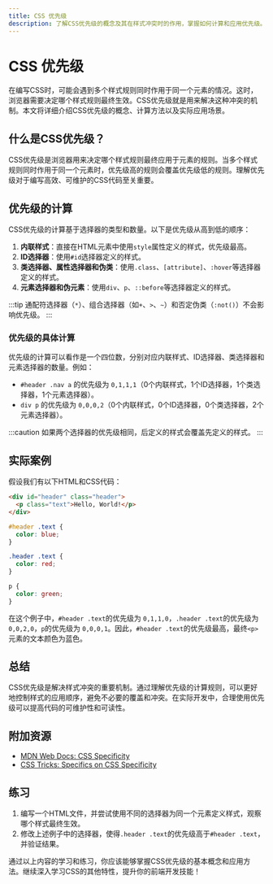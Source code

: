 ```yaml
---
title: CSS 优先级
description: 了解CSS优先级的概念及其在样式冲突时的作用，掌握如何计算和应用优先级。
---
```


# CSS 优先级

在编写CSS时，可能会遇到多个样式规则同时作用于同一个元素的情况。这时，浏览器需要决定哪个样式规则最终生效。CSS优先级就是用来解决这种冲突的机制。本文将详细介绍CSS优先级的概念、计算方法以及实际应用场景。

## 什么是CSS优先级？

CSS优先级是浏览器用来决定哪个样式规则最终应用于元素的规则。当多个样式规则同时作用于同一个元素时，优先级高的规则会覆盖优先级低的规则。理解优先级对于编写高效、可维护的CSS代码至关重要。

## 优先级的计算

CSS优先级的计算基于选择器的类型和数量。以下是优先级从高到低的顺序：

1. **内联样式**：直接在HTML元素中使用`style`属性定义的样式，优先级最高。
2. **ID选择器**：使用`#id`选择器定义的样式。
3. **类选择器、属性选择器和伪类**：使用`.class`、`[attribute]`、`:hover`等选择器定义的样式。
4. **元素选择器和伪元素**：使用`div`、`p`、`::before`等选择器定义的样式。

:::tip
通配符选择器（`*`）、组合选择器（如`+`、`>`、`~`）和否定伪类（`:not()`）不会影响优先级。
:::

### 优先级的具体计算

优先级的计算可以看作是一个四位数，分别对应内联样式、ID选择器、类选择器和元素选择器的数量。例如：

- `#header .nav a` 的优先级为 `0,1,1,1`（0个内联样式，1个ID选择器，1个类选择器，1个元素选择器）。
- `div p` 的优先级为 `0,0,0,2`（0个内联样式，0个ID选择器，0个类选择器，2个元素选择器）。

:::caution
如果两个选择器的优先级相同，后定义的样式会覆盖先定义的样式。
:::

## 实际案例

假设我们有以下HTML和CSS代码：

```html
<div id="header" class="header">
  <p class="text">Hello, World!</p>
</div>
```

```css
#header .text {
  color: blue;
}

.header .text {
  color: red;
}

p {
  color: green;
}
```

在这个例子中，`#header .text`的优先级为 `0,1,1,0`，`.header .text`的优先级为 `0,0,2,0`，`p`的优先级为 `0,0,0,1`。因此，`#header .text`的优先级最高，最终`<p>`元素的文本颜色为蓝色。

## 总结

CSS优先级是解决样式冲突的重要机制。通过理解优先级的计算规则，可以更好地控制样式的应用顺序，避免不必要的覆盖和冲突。在实际开发中，合理使用优先级可以提高代码的可维护性和可读性。

## 附加资源

- [MDN Web Docs: CSS Specificity](https://developer.mozilla.org/en-US/docs/Web/CSS/Specificity)
- [CSS Tricks: Specifics on CSS Specificity](https://css-tricks.com/specifics-on-css-specificity/)

## 练习

1. 编写一个HTML文件，并尝试使用不同的选择器为同一个元素定义样式，观察哪个样式最终生效。
2. 修改上述例子中的选择器，使得`.header .text`的优先级高于`#header .text`，并验证结果。

通过以上内容的学习和练习，你应该能够掌握CSS优先级的基本概念和应用方法。继续深入学习CSS的其他特性，提升你的前端开发技能！